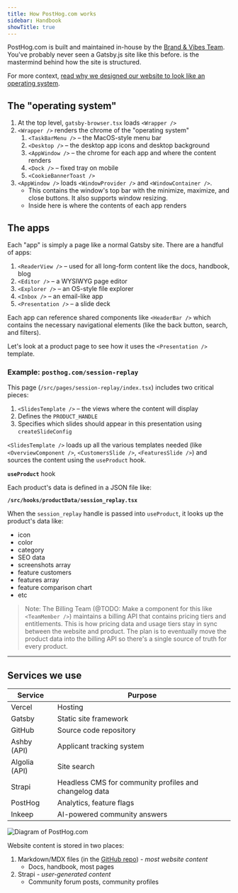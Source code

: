 ```yaml
---
title: How PostHog.com works
sidebar: Handbook
showTitle: true
---
```


PostHog.com is built and maintained in-house by the [Brand & Vibes Team](/teams/brand-vibes). You've probably never seen a Gatsby.js site like this before. <TeamMember name="Eli Kinsey" photo /> is the mastermind behind how the site is structured.

For more context, [read why we designed our website to look like an operating system](/blog/why-os).

## The "operating system"

1. At the top level, `gatsby-browser.tsx` loads `<Wrapper />`
1. `<Wrapper />` renders the chrome of the "operating system"
    1. `<TaskBarMenu />` – the MacOS-style menu bar
    1. `<Desktop />` – the desktop app icons and desktop background
    1. `<AppWindow />` – the chrome for each app and where the content renders
    1. `<Dock />` – fixed tray on mobile
    1. `<CookieBannerToast />`
1. `<AppWindow />` loads `<WindowProvider />` and `<WindowContainer />`.
    - This contains the window's top bar with the minimize, maximize, and close buttons. It also supports window resizing.
    - Inside here is where the contents of each app renders

## The apps

Each "app" is simply a page like a normal Gatsby site. There are a handful of apps:

1. `<ReaderView />` – used for all long-form content like the docs, handbook, blog
1. `<Editor />` – a WYSIWYG page editor
1. `<Explorer />` – an OS-style file explorer
1. `<Inbox />` – an email-like app
1. `<Presentation />` – a slide deck

Each app can reference shared components like `<HeaderBar />` which contains the necessary navigational elements (like the back button, search, and filters).

Let's look at a product page to see how it uses the `<Presentation />` template.

### Example: `posthog.com/session-replay`

This page (`/src/pages/session-replay/index.tsx`) includes two critical pieces:

1. `<SlidesTemplate />` – the views where the content will display
1. Defines the `PRODUCT_HANDLE`
1. Specifies which slides should appear in this presentation using `createSlideConfig`

`<SlidesTemplate />` loads up all the various templates needed (like `<OverviewComponent />`, `<CustomersSlide />`, `<FeaturesSlide />`) and sources the content using the `useProduct` hook.

**`useProduct`** hook

Each product's data is defined in a JSON file like:

**`/src/hooks/productData/session_replay.tsx`**

When the `session_replay` handle is passed into `useProduct`, it looks up the product's data like:

-   icon
-   color
-   category
-   SEO data
-   screenshots array
-   feature customers
-   features array
-   feature comparison chart
-   etc

> Note: The Billing Team (@TODO: Make a component for this like `<TeamMember />`) maintains a billing API that contains pricing tiers and entitlements. This is how pricing data and usage tiers stay in sync between the website and product. The plan is to eventually move the product data into the billing API so there's a single source of truth for every product.

---

## Services we use

| Service       | Purpose                                                |
| ------------- | ------------------------------------------------------ |
| Vercel        | Hosting                                                |
| Gatsby        | Static site framework                                  |
| GitHub        | Source code repository                                 |
| Ashby (API)   | Applicant tracking system                              |
| Algolia (API) | Site search                                            |
| Strapi        | Headless CMS for community profiles and changelog data |
| PostHog       | Analytics, feature flags                               |
| Inkeep        | AI-powered community answers                           |

![Diagram of PostHog.com](https://res.cloudinary.com/dmukukwp6/image/upload/v1710055416/posthog.com/contents/images/docs/contribute/website-diagram.png)

Website content is stored in two places:

1. Markdown/MDX files (in the [GitHub repo](https://github.com/posthog/posthog.com/)) - _most website content_
    - Docs, handbook, most pages
1. Strapi - _user-generated content_
    - Community forum posts, community profiles
